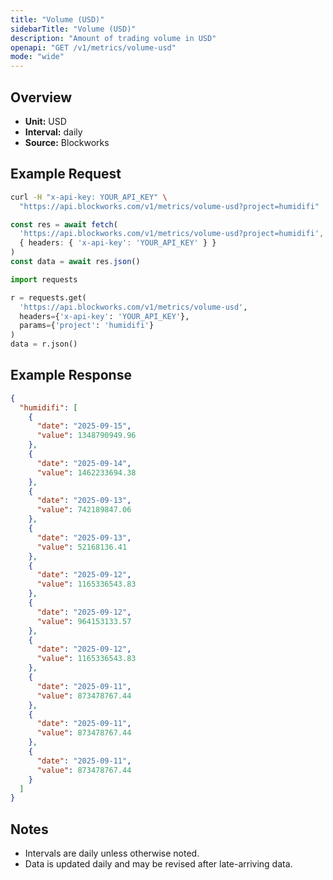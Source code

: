 ```yaml
---
title: "Volume (USD)"
sidebarTitle: "Volume (USD)"
description: "Amount of trading volume in USD"
openapi: "GET /v1/metrics/volume-usd"
mode: "wide"
---
```


## Overview

- **Unit:** USD
- **Interval:** daily
- **Source:** Blockworks

## Example Request

<CodeGroup>

```bash cURL
curl -H "x-api-key: YOUR_API_KEY" \
  "https://api.blockworks.com/v1/metrics/volume-usd?project=humidifi"
```

```typescript TypeScript
const res = await fetch(
  'https://api.blockworks.com/v1/metrics/volume-usd?project=humidifi',
  { headers: { 'x-api-key': 'YOUR_API_KEY' } }
)
const data = await res.json()
```

```python Python
import requests

r = requests.get(
  'https://api.blockworks.com/v1/metrics/volume-usd',
  headers={'x-api-key': 'YOUR_API_KEY'},
  params={'project': 'humidifi'}
)
data = r.json()
```

</CodeGroup>

## Example Response

```json
{
  "humidifi": [
    {
      "date": "2025-09-15",
      "value": 1348790949.96
    },
    {
      "date": "2025-09-14",
      "value": 1462233694.38
    },
    {
      "date": "2025-09-13",
      "value": 742189847.06
    },
    {
      "date": "2025-09-13",
      "value": 52168136.41
    },
    {
      "date": "2025-09-12",
      "value": 1165336543.83
    },
    {
      "date": "2025-09-12",
      "value": 964153133.57
    },
    {
      "date": "2025-09-12",
      "value": 1165336543.83
    },
    {
      "date": "2025-09-11",
      "value": 873478767.44
    },
    {
      "date": "2025-09-11",
      "value": 873478767.44
    },
    {
      "date": "2025-09-11",
      "value": 873478767.44
    }
  ]
}
```

## Notes
- Intervals are daily unless otherwise noted.
- Data is updated daily and may be revised after late-arriving data.